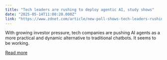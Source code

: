 ```yaml
---
title: "Tech leaders are rushing to deploy agentic AI, study shows"
date: "2025-05-14T11:00:20.000Z"
link: "https://www.zdnet.com/article/new-poll-shows-tech-leaders-rushing-to-deploy-agentic-ai/"
---
```


With growing investor pressure, tech companies are pushing AI agents as a more practical and dynamic alternative to traditional chatbots. It seems to be working.

[Read more](https://www.zdnet.com/article/new-poll-shows-tech-leaders-rushing-to-deploy-agentic-ai/)
